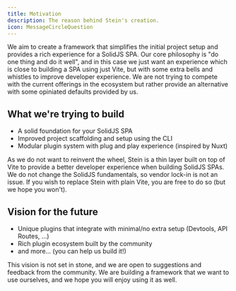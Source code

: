 ```yaml
---
title: Motivation 
description: The reason behind Stein's creation. 
icon: MessageCircleQuestion
---
```


We aim to create a framework that simplifies the initial project setup and provides a rich experience for a SolidJS SPA.
Our core philosophy is "do one thing and do it well", and in this case we just want an experience which is close to building a SPA using just Vite, but with some extra bells and whistles to improve developer experience. 
We are not trying to compete with the current offerings in the ecosystem but rather provide an alternative with some opiniated defaults provided by us.

## What we're trying to build
- A solid foundation for your SolidJS SPA
- Improved project scaffolding and setup using the CLI
- Modular plugin system with plug and play experience (inspired by Nuxt)

As we do not want to reinvent the wheel, Stein is a thin layer built on top of Vite to provide a better developer experience when building SolidJS SPAs.
We do not change the SolidJS fundamentals, so vendor lock-in is not an issue. If you wish to replace Stein with plain Vite, you are free to do so (but we hope you won't).

## Vision for the future
- Unique plugins that integrate with minimal/no extra setup (Devtools, API Routes, ...)
- Rich plugin ecosystem built by the community
- and more... (you can help us build it!)

This vision is not set in stone, and we are open to suggestions and feedback from the community. We are building a framework that we want to use ourselves, and we hope you will enjoy using it as well.